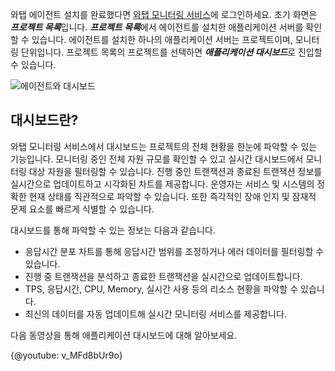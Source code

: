와탭 에이전트 설치를 완료했다면 [와탭 모니터링 서비스](https://service.whatap.io)에 로그인하세요. 초기 화면은 ***프로젝트 목록***입니다. ***프로젝트 목록***에서 에이전트를 설치한 애플리케이션 서버를 확인할 수 있습니다. 에이전트를 설치한 하나의 애플리케이션 서버는 프로젝트이며, 모니터링 단위입니다. 프로젝트 목록의 프로젝트를 선택하면 ***애플리케이션 대시보드***로 진입할 수 있습니다.

![에이전트와 대시보드](/img/agent-dashboard.png)

## 대시보드란?

와탭 모니터링 서비스에서 대시보드는 프로젝트의 전체 현황을 한눈에 파악할 수 있는 기능입니다. 모니터링 중인 전체 자원 규모를 확인할 수 있고 실시간 대시보드에서 모니터링 대상 자원을 필터링할 수 있습니다. 진행 중인 트랜잭션과 종료된 트랜잭션 정보를 실시간으로 업데이트하고 시각화된 차트를 제공합니다. 운영자는 서비스 및 시스템의 정확한 현재 상태를 직관적으로 파악할 수 있습니다. 또한 즉각적인 장애 인지 및 잠재적 문제 요소를 빠르게 식별할 수 있습니다.

대시보드를 통해 파악할 수 있는 정보는 다음과 같습니다.

* 응답시간 분포 차트를 통해 응답시간 범위를 조정하거나 에러 데이터를 필터링할 수 있습니다.
* 진행 중 트랜잭션을 분석하고 종료한 트랜잭션을 실시간으로 업데이트합니다.
* TPS, 응답시간, CPU, Memory, 실시간 사용 등의 리소스 현황을 파악할 수 있습니다.
* 최신의 데이터를 자동 업데이트해 실시간 모니터링 서비스를 제공합니다.

다음 동영상을 통해 애플리케이션 대시보드에 대해 알아보세요.

{@youtube: v_MFd8bUr9o}